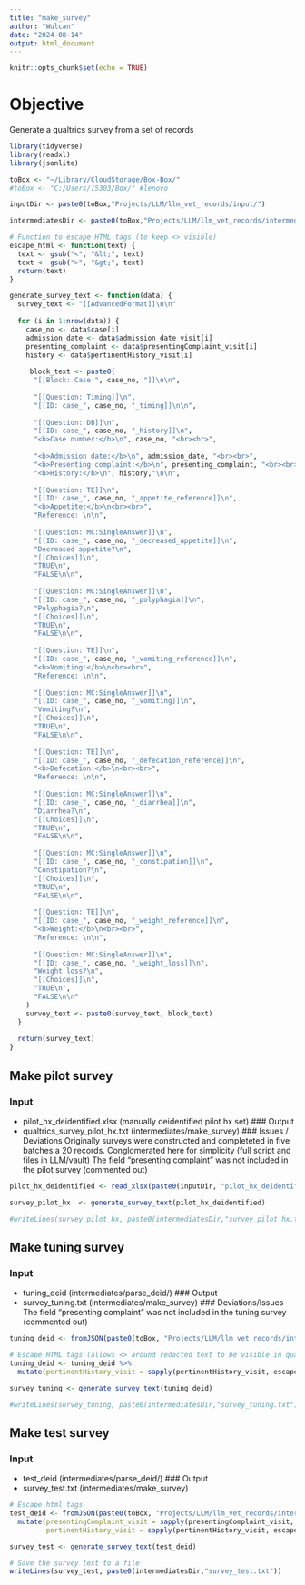 ```yaml
---
title: "make_survey"
author: "Wulcan"
date: "2024-08-14"
output: html_document
---
```


```r
knitr::opts_chunk$set(echo = TRUE)
```

# Objective
Generate a qualtrics survey from a set of records
```r
library(tidyverse)
library(readxl)
library(jsonlite)

toBox <- "~/Library/CloudStorage/Box-Box/"
#toBox <- "C:/Users/15303/Box/" #lenovo

inputDir <- paste0(toBox,"Projects/LLM/llm_vet_records/input/")

intermediatesDir <- paste0(toBox,"Projects/LLM/llm_vet_records/intermediates/make_survey/")

# Function to escape HTML tags (to keep <> visible)
escape_html <- function(text) {
  text <- gsub("<", "&lt;", text)
  text <- gsub(">", "&gt;", text)
  return(text)
}

generate_survey_text <- function(data) {
  survey_text <- "[[AdvancedFormat]]\n\n"
  
  for (i in 1:nrow(data)) {
    case_no <- data$case[i]
    admission_date <- data$admission_date_visit[i]
    presenting_complaint <- data$presentingComplaint_visit[i]
    history <- data$pertinentHistory_visit[i]
    
     block_text <- paste0(
      "[[Block: Case ", case_no, "]]\n\n",
      
      "[[Question: Timing]]\n",
      "[[ID: case_", case_no, "_timing]]\n\n",
      
      "[[Question: DB]]\n",
      "[[ID: case_", case_no, "_history]]\n",
      "<b>Case number:</b>\n", case_no, "<br><br>",
      
      "<b>Admission date:</b>\n", admission_date, "<br><br>",
      "<b>Presenting complaint:</b>\n", presenting_complaint, "<br><br>",
      "<b>History:</b>\n", history,"\n\n",
      
      "[[Question: TE]]\n",
      "[[ID: case_", case_no, "_appetite_reference]]\n",
      "<b>Appetite:</b>\n<br><br>",
      "Reference: \n\n",
      
      "[[Question: MC:SingleAnswer]]\n",
      "[[ID: case_", case_no, "_decreased_appetite]]\n",
      "Decreased appetite?\n",
      "[[Choices]]\n",
      "TRUE\n",
      "FALSE\n\n",
      
      "[[Question: MC:SingleAnswer]]\n",
      "[[ID: case_", case_no, "_polyphagia]]\n",
      "Polyphagia?\n",
      "[[Choices]]\n",
      "TRUE\n",
      "FALSE\n\n",
      
      "[[Question: TE]]\n",
      "[[ID: case_", case_no, "_vomiting_reference]]\n",
      "<b>Vomiting:</b>\n<br><br>",
      "Reference: \n\n",
      
      "[[Question: MC:SingleAnswer]]\n",
      "[[ID: case_", case_no, "_vomiting]]\n",
      "Vomiting?\n",
      "[[Choices]]\n",
      "TRUE\n",
      "FALSE\n\n",
      
      "[[Question: TE]]\n",
      "[[ID: case_", case_no, "_defecation_reference]]\n",
      "<b>Defecation:</b>\n<br><br>",
      "Reference: \n\n",
      
      "[[Question: MC:SingleAnswer]]\n",
      "[[ID: case_", case_no, "_diarrhea]]\n",
      "Diarrhea?\n",
      "[[Choices]]\n",
      "TRUE\n",
      "FALSE\n\n",
      
      "[[Question: MC:SingleAnswer]]\n",
      "[[ID: case_", case_no, "_constipation]]\n",
      "Constipation?\n",
      "[[Choices]]\n",
      "TRUE\n",
      "FALSE\n\n",
      
      "[[Question: TE]]\n",
      "[[ID: case_", case_no, "_weight_reference]]\n",
      "<b>Weight:</b>\n<br><br>",
      "Reference: \n\n",
      
      "[[Question: MC:SingleAnswer]]\n",
      "[[ID: case_", case_no, "_weight_loss]]\n",
      "Weight loss?\n",
      "[[Choices]]\n",
      "TRUE\n",
      "FALSE\n\n"
    )
    survey_text <- paste0(survey_text, block_text)
  }
  
  return(survey_text)
}
```

## Make pilot survey
### Input
- pilot_hx_deidentified.xlsx (manually deidentified pilot hx set)
### Output
- qualtrics_survey_pilot_hx.txt (intermediates/make_survey)
### Issues / Deviations
Originally surveys were constructed and completeted in five batches a 20 records. Conglomerated here for simplicity (full script and files in LLM/vault)
The field "presenting complaint" was not included in the pilot survey (commented out)
```r
pilot_hx_deidentified <- read_xlsx(paste0(inputDir, "pilot_hx_deidentified.xlsx"))

survey_pilot_hx  <- generate_survey_text(pilot_hx_deidentified)

#writeLines(survey_pilot_hx, paste0(intermediatesDir,"survey_pilot_hx.txt"))
```

## Make tuning survey
### Input
- tuning_deid (intermediates/parse_deid/)
### Output
- survey_tuning.txt (intermediates/make_survey)
### Deviations/Issues
The field "presenting complaint" was not included in the tuning survey (commented out)
```r
tuning_deid <- fromJSON(paste0(toBox, "Projects/LLM/llm_vet_records/intermediates/parse_deid/tuning_deid.json"))

# Escape HTML tags (allows <> around redacted text to be visible in qualtrics survey)
tuning_deid <- tuning_deid %>%
  mutate(pertinentHistory_visit = sapply(pertinentHistory_visit, escape_html))

survey_tuning <- generate_survey_text(tuning_deid)

#writeLines(survey_tuning, paste0(intermediatesDir,"survey_tuning.txt"))
```

## Make test survey
### Input
- test_deid (intermediates/parse_deid/)
### Output
- survey_test.txt (intermediates/make_survey)
```r
# Escape html tags
test_deid <- fromJSON(paste0(toBox, "Projects/LLM/llm_vet_records/intermediates/parse_deid/test_deid.json")) %>%
  mutate(presentingComplaint_visit = sapply(presentingComplaint_visit, escape_html),
         pertinentHistory_visit = sapply(pertinentHistory_visit, escape_html))

survey_test <- generate_survey_text(test_deid)

# Save the survey text to a file
writeLines(survey_test, paste0(intermediatesDir,"survey_test.txt"))

```


